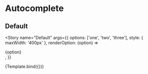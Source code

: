 
<Meta title="Components/Autocomplete" component={Autocomplete} />


# Autocomplete

## Default

<Story
  name="Default"
  args={{
    options: ['one', 'two', 'three'],
    style: { maxWidth: '400px' },
    renderOption: (option) => <div>{option}</div>,
  }}
>
  {Template.bind({})}
</Story>

<ArgsTable story="Default" />
